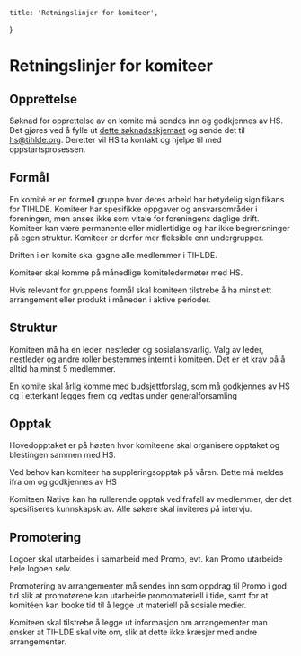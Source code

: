     title: 'Retningslinjer for komiteer',
}

# Retningslinjer for komiteer

## Opprettelse

Søknad for opprettelse av en komite må sendes inn og godkjennes av HS.  
Det gjøres ved å fylle ut [dette søknadsskjemaet](https://drive.google.com/file/d/1uPXHI7yBBKEK9QVUQhotPzvZkn9PB6Uc/view?usp=sharing) og sende det til [hs@tihlde.org](mailto:hs@tihlde.org). Deretter vil HS ta kontakt og hjelpe til med oppstartsprosessen.

## Formål

En komité er en formell gruppe hvor deres arbeid har betydelig signifikans for TIHLDE. Komiteer har spesifikke oppgaver og ansvarsområder i foreningen, men anses ikke som vitale for foreningens daglige drift. Komiteer kan være permanente eller midlertidige og har ikke begrensninger på egen struktur. Komiteer er derfor mer fleksible enn undergrupper.

Driften i en komité skal gagne alle medlemmer i TIHLDE.

Komiteer skal komme på månedlige komiteledermøter med HS.

Hvis relevant for gruppens formål skal komiteen tilstrebe å ha minst ett arrangement eller produkt i måneden i aktive perioder.

## Struktur

Komiteen må ha en leder, nestleder og sosialansvarlig. Valg av leder, nestleder og andre roller bestemmes internt i komiteen. Det er et krav på å alltid ha minst 5 medlemmer.

En komite skal årlig komme med budsjettforslag, som må godkjennes av HS og i etterkant legges frem og vedtas under generalforsamling

## Opptak

Hovedopptaket er på høsten hvor komiteene skal organisere opptaket og blestingen sammen med HS.

Ved behov kan komiteer ha suppleringsopptak på våren. Dette må meldes ifra om og godkjennes av HS

Komiteen Native kan ha rullerende opptak ved frafall av medlemmer, der det spesifiseres kunnskapskrav. Alle søkere skal inviteres på intervju.

## Promotering

Logoer skal utarbeides i samarbeid med Promo, evt. kan Promo utarbeide hele logoen selv.

Promotering av arrangementer må sendes inn som oppdrag til Promo i god tid slik at promotørene kan utarbeide promomateriell i tide, samt for at komitéen kan booke tid til å legge ut materiell på sosiale medier.

Komiteen skal tilstrebe å legge ut informasjon om arrangementer man ønsker at TIHLDE skal vite om, slik at dette ikke kræsjer med andre arrangementer. 